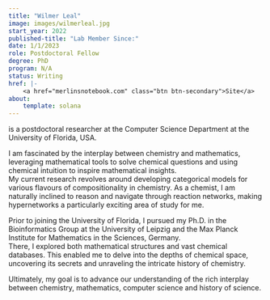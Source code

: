 ```yaml
---
title: "Wilmer Leal"
image: images/wilmerleal.jpg
start_year: 2022
published-title: "Lab Member Since:"
date: 1/1/2023
role: Postdoctoral Fellow
degree: PhD
program: N/A
status: Writing
href: |- 
    <a href="merlinsnotebook.com" class="btn btn-secondary">Site</a>
about:
    template: solana
---
```


is a postdoctoral researcher at the Computer Science Department at the University of Florida, USA.    

I am fascinated by the interplay between chemistry and mathematics, leveraging mathematical tools to solve chemical questions 
and using chemical intuition to inspire mathematical insights.  
My current research revolves around developing categorical models for various flavours of compositionality in chemistry.
As a chemist, I am naturally inclined to reason and navigate through reaction networks, making hypernetworks a particularly exciting area of study for me.

Prior to joining the University of Florida, I pursued my Ph.D. in the Bioinformatics Group at the University of Leipzig and 
the Max Planck Institute for Mathematics in the Sciences, Germany.  
There, I explored both mathematical structures and vast chemical databases. This enabled me to delve into the depths of chemical space, 
uncovering its secrets and unraveling the intricate history of chemistry.

Ultimately, my goal is to advance our understanding of the rich interplay between chemistry, mathematics, computer science and history of science.
